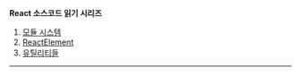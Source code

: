**React 소스코드 읽기 시리즈**

1. [모듈 시스템](/2016/03/09/react-internals-modules/)
1. [ReactElement](/2016/03/17/react-internals-elements/)
1. [유틸리티들](/2016/03/20/react-internals-utils/)

----

